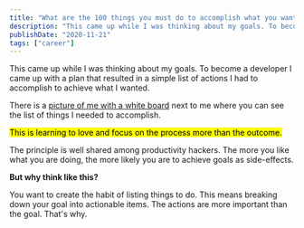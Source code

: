 ```yaml
---
title: "What are the 100 things you must do to accomplish what you want?"
description: "This came up while I was thinking about my goals. To become a developer I came up with a plan that resulted in a simple list of actions I had to accomplish to achieve what I wanted."
publishDate: "2020-11-21"
tags: ["career"]
---
```

This came up while I was thinking about my goals. To become a developer I came up with a plan that resulted in a simple list of actions I had to accomplish to achieve what I wanted. 

There is a [picture of me with a white board](https://medium.com/@andreicalazans/where-you-can-get-to-while-learning-development-with-fcc-and-chingu-cohorts-fcb9d159274d) next to me where you can see the list of things I needed to accomplish.

<mark>This is learning to love and focus on the process more than the outcome.</mark> 

The principle is well shared among productivity hackers. The more you like what you are doing, the more likely you are to achieve goals as side-effects. 

**But why think like this?**

You want to create the habit of listing things to do. This means breaking down your goal into actionable items. The actions are more important than the goal. That's why. 

